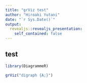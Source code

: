 ```yaml
---
title: "grViz test"
author: "Hiroaki Yutani"
date: "`r Sys.Date()`"
output:
  revealjs::revealjs_presentation:
    self_contained: false
---
```


## test

```r
library(DiagrammeR)

grViz("digraph {A;}")
```
